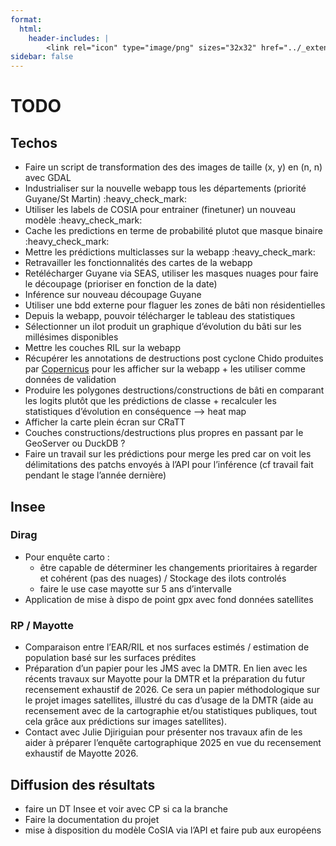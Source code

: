 ```yaml
---
format:
  html:
    header-includes: |
        <link rel="icon" type="image/png" sizes="32x32" href="../_extensions/InseeFrLab/onyxia/favicon-32x32.png">
sidebar: false
---
```


# TODO

## Techos

- Faire un script de transformation des des images de taille (x, y) en (n, n) avec GDAL
- Industrialiser sur la nouvelle webapp tous les départements (priorité Guyane/St Martin) :heavy_check_mark:
- Utiliser les labels de COSIA pour entrainer (finetuner) un nouveau modèle :heavy_check_mark:
- Cache les predictions en terme de probabilité plutot que masque binaire :heavy_check_mark:
- Mettre les prédictions multiclasses sur la webapp :heavy_check_mark:
- Retravailler les fonctionnalités des cartes de la webapp
- Retélécharger Guyane via SEAS, utiliser les masques nuages pour faire le découpage (prioriser en fonction de la date)
- Inférence sur nouveau découpage Guyane  
- Utiliser une bdd externe pour flaguer les zones de bâti non résidentielles  
- Depuis la webapp, pouvoir télécharger le tableau des statistiques  
- Sélectionner un ilot produit un graphique d'évolution du bâti sur les millésimes disponibles  
- Mettre les couches RIL sur la webapp  
- Récupérer les annotations de destructions post cyclone Chido produites par [Copernicus](https://rapidmapping.emergency.copernicus.eu/EMSR780) pour les afficher sur la webapp + les utiliser comme données de validation  
- Produire les polygones destructions/constructions de bâti en comparant les logits plutôt que les prédictions de classe + recalculer les statistiques d'évolution en conséquence --> heat map  
- Afficher la carte plein écran sur CRaTT  
- Couches constructions/destructions plus propres en passant par le GeoServer ou DuckDB ?
- Faire un travail sur les prédictions pour merge les pred car on voit les délimitations des patchs envoyés à l'API pour l'inférence (cf travail fait pendant le stage l'année dernière)  

## Insee

### Dirag

- Pour enquête carto : 
  - être capable de déterminer les changements prioritaires à regarder et cohérent (pas des nuages) / Stockage des ilots controlés
  - faire le use case mayotte sur 5 ans d'intervalle

- Application de mise à dispo de point gpx avec fond données satellites

### RP / Mayotte
 
- Comparaison entre l'EAR/RIL et nos surfaces estimés / estimation de population basé sur les surfaces prédites
-	Préparation d’un papier pour les JMS avec la DMTR. En lien avec les récents travaux sur Mayotte pour la DMTR et la préparation du futur recensement exhaustif de 2026. Ce sera un papier méthodologique sur le projet images satellites, illustré du cas d’usage de la DMTR (aide au recensement avec de la cartographie et/ou statistiques publiques, tout cela grâce aux prédictions sur images satellites).  
-	Contact avec Julie Djiriguian pour présenter nos travaux afin de les aider à préparer l’enquête cartographique 2025 en vue du recensement exhaustif de Mayotte 2026.  


## Diffusion des résultats

- faire un DT Insee et voir avec CP si ca la branche
- Faire la documentation du projet
- mise à disposition du modèle CoSIA via l'API et faire pub aux européens
